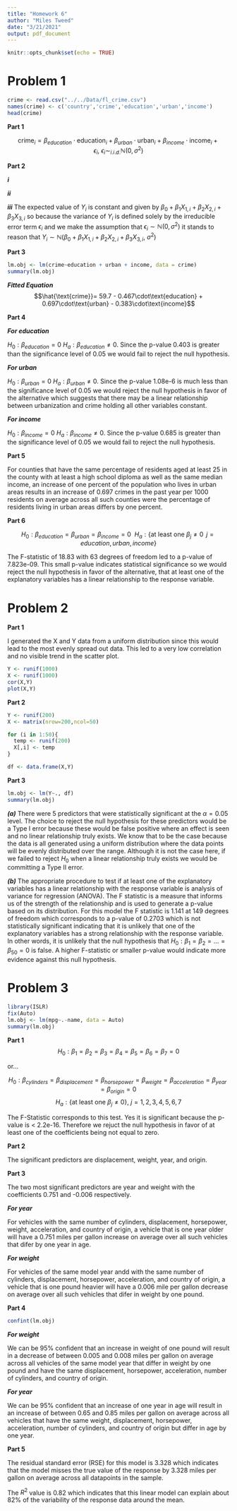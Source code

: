 ```yaml
---
title: "Homework 6"
author: "Miles Tweed"
date: "3/21/2021"
output: pdf_document
---
```


```r
knitr::opts_chunk$set(echo = TRUE)
```

# Problem 1

```r
crime <- read.csv("../../Data/fl_crime.csv")
names(crime) <- c('country','crime','education','urban','income')
head(crime)
```

**Part 1**

$$\text{crime}_i = \beta_{education}\cdot\text{education}_i + \beta_{urban}\cdot\text{urban}_i + \beta_{income}\cdot\text{income}_i + \epsilon_i,\ \epsilon_i\sim_{i.i.d.}\mathbb{N}(0,\sigma^2)$$

**Part 2**

***i*** 
\begin{align}
E[Y_i]& = E[\beta_0 + \beta_1X_{1,i} + \beta_2X_{2,i} + \beta_3X_{3,i} + \epsilon_i]\\
& = E[\beta_0 + \beta_1X_{1,i} + \beta_2X_{2,i} + \beta_3X_{3,i}] + E[\epsilon_i]\\
& = E[\text{Constant}] + E[\epsilon_i \sim \mathbb{N}(0,\sigma^2)]\\
& = \beta_0 + \beta_1X_{1,i} + \beta_2X_{2,i} + \beta_3X_{3,i} + 0
\end{align}

***ii***
\begin{align}
V[Y_i]& = V[\beta_0 + \beta_1X_{1,i} + \beta_2X_{2,i} + \beta_3X_{3,i} + \epsilon_i]\\
& = V[\beta_0 + \beta_1X_{1,i} + \beta_2X_{2,i} + \beta_3X_{3,i}] + V[\epsilon_i]\\
& = V[\text{Constant}] + V[\epsilon_i \sim \mathbb{N}(0,\sigma^2)]\\
& = 0 + \sigma^2
\end{align}

***iii***
The expected value of $Y_i$ is constant and given by $\beta_0 + \beta_1X_{1,i} + \beta_2X_{2,i} + \beta_3X_{3,i}$ so because the variance of $Y_i$ is defined solely by the irreducible error term $\epsilon_i$ and we make the assumption that $\epsilon_i\sim\mathbb{N}(0,\sigma^2)$ it stands to reason that $Y_i \sim\mathbb{N}(\beta_0 + \beta_1X_{1,i} + \beta_2X_{2,i} + \beta_3X_{3,i},\ \sigma^2)$

**Part 3**
```r
lm.obj <- lm(crime~education + urban + income, data = crime)
summary(lm.obj)
```

***Fitted Equation***
$$\hat{\text{crime}}= 59.7 - 0.467\cdot\text{education} + 0.697\cdot\text{urban} - 0.383\cdot\text{income}$$

**Part 4**

***For education***

$H_0: \beta_{education} = 0$ $H_a: \beta_{education} \ne 0$. Since the p-value 0.403 is greater than the significance level of 0.05 we would fail to reject the null hypothesis.

***For urban***

$H_0: \beta_{urban} = 0$ $H_a: \beta_{urban} \ne 0$. Since the p-value 1.08e-6 is much less than the significance level of 0.05 we would reject the null hypothesis in favor of the alternative which suggests that there may be a linear relationship between urbanization and crime holding all other variables constant.

***For income***

$H_0: \beta_{income} = 0$ $H_a: \beta_{income} \ne 0$. Since the p-value 0.685 is greater than the significance level of 0.05 we would fail to reject the null hypothesis.

**Part 5**

For counties that have the same percentage of residents aged at least 25 in the county with at least a high school diploma as well as the same median income, an increase of one percent of the population who lives in urban areas results in an increase of 0.697 crimes in the past year per 1000 residents on average across all such counties were the percentage of residents living in urban areas differs by one percent.

**Part 6**

$$H_0: \beta_{education} = \beta_{urban} = \beta_{income} = 0\ \ H_a: \{\text{at least one }\beta_j \ne 0\,\ j = education, urban, income\}$$

The F-statistic of 18.83 with 63 degrees of freedom led to a p-value of 7.823e-09. This small p-value indicates statistical significance so we would reject the null hypothesis in favor of the alternative, that at least one of the explanatory variables has a linear relationship to the response variable.

# Problem 2

**Part 1**

I generated the X and Y data from a uniform distribution since this would lead to the most evenly spread out data.  This led to a very low correlation and no visible trend in the scatter plot.
```r
Y <- runif(1000)
X <- runif(1000)
cor(X,Y)
plot(X,Y)
```

**Part 2**
```r
Y <- runif(200)
X <- matrix(nrow=200,ncol=50)

for (i in 1:50){
  temp <- runif(200)
  X[,i] <- temp
}

df <- data.frame(X,Y)
```

**Part 3**
```r
lm.obj <- lm(Y~., df)
summary(lm.obj)
```

***(a)*** There were 5 predictors that were statistically significant at the $\alpha=0.05$ level.  The choice to reject the null hypothesis for these predictors would be a Type I error because these would be false positive where an effect is seen and no linear relationship truly exists.  We know that to be the case because the data is all generated using a uniform distribution where the data points will be evenly distributed over the range. Although it is not the case here, if we failed to reject $H_0$ when a linear relationship truly exists we would be committing a Type II error.

***(b)*** The appropriate procedure to test if at least one of the explanatory variables has a linear relationship with the response variable is analysis of variance for regression (ANOVA).  The F statistic is a measure that informs us of the strength of the relationship and is used to generate a p-value based on its distribution. For this model the F statistic is 1.141 at 149 degrees of freedom which corresponds to a p-value of 0.2703 which is not statistically significant indicating that it is unlikely that one of the explanatory variables has a strong relationship with the response variable. In other words, it is unlikely that the null hypothesis that $H_0: \beta_1 = \beta_2 = \ldots = \beta_{50} = 0$  is false.  A higher F-statistic or smaller p-value would indicate more evidence against this null hypothesis.

# Problem 3

```r
library(ISLR)
fix(Auto)
lm.obj <- lm(mpg~.-name, data = Auto)
summary(lm.obj)
```

**Part 1**
$$H_0: \beta_1 = \beta_{2} = \beta_{3} = \beta_{4} = \beta_{5} = \beta_{6} = \beta_{7} = 0$$

or...

$$H_0: \beta_{cylinders} = \beta_{displacement} = \beta_{horsepower} = \beta_{weight} = \beta_{acceleration} = \beta_{year} = \beta_{origin} = 0$$
$$H_a:\{\text{at least one }\beta_j \ne 0\},\ j=1,2,3,4,5,6,7$$

The F-Statistic corresponds to this test. Yes it is significant because the p-value is < 2.2e-16. Therefore we rejuct the null hypothesis in favor of at least one of the coefficients being not equal to zero.

**Part 2**

The significant predictors are displacement, weight, year, and origin.

**Part 3**

The two most significant predictors are year and weight with the coefficients 0.751 and -0.006 respectively.

***For year***

For vehicles with the same number of cylinders, displacement, horsepower, weight, acceleration, and country of origin, a vehicle that is one year older will have a 0.751 miles per gallon increase on average over all such vehicles that difer by one year in age.

***For weight***

For vehicles of the same model year andd with the same number of cylinders, displacement, horsepower, acceleration, and country of origin, a vehicle that is one pound heavier will have a 0.006 mile per gallon decrease on average over all such vehicles that difer in weight by one pound.

**Part 4**
```r
confint(lm.obj)
```

***For weight***

We can be 95% confident that an increase in weight of one pound will result in a decrease of between 0.005 and 0.008 miles per gallon on average across all vehicles of the same model year that differ in weight by one pound and have the same displacement, horsepower, acceleration, number of cylinders, and country of origin.

***For year***

We can be 95% confident that an increase of one year in age will result in an increase of between 0.65 and 0.85 miles per gallon on average across all vehicles that have the same weight, displacement, horsepower, acceleration, number of cylinders, and country of origin but differ in age by one year.

**Part 5**

The residual standard error (RSE) for this model is 3.328 which indicates that the model misses the true value of the response by 3.328 miles per gallon on average across all datapoints in the sample.

The $R^2$ value is 0.82 which indicates that this linear model can explain about 82% of the variability of the response data around the mean.


